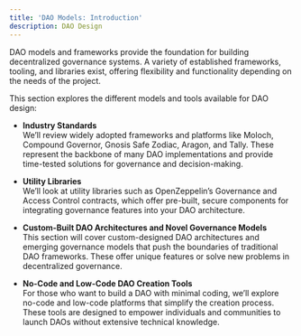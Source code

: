 ```yaml
---
title: 'DAO Models: Introduction'
description: DAO Design
---
```


DAO models and frameworks provide the foundation for building decentralized governance systems. A variety of established frameworks, tooling, and libraries exist, offering flexibility and functionality depending on the needs of the project.

This section explores the different models and tools available for DAO design:

- **Industry Standards**  
  We’ll review widely adopted frameworks and platforms like Moloch, Compound Governor, Gnosis Safe Zodiac, Aragon, and Tally. These represent the backbone of many DAO implementations and provide time-tested solutions for governance and decision-making.

- **Utility Libraries**  
  We’ll look at utility libraries such as OpenZeppelin’s Governance and Access Control contracts, which offer pre-built, secure components for integrating governance features into your DAO architecture.

- **Custom-Built DAO Architectures and Novel Governance Models**  
  This section will cover custom-designed DAO architectures and emerging governance models that push the boundaries of traditional DAO frameworks. These offer unique features or solve new problems in decentralized governance.

- **No-Code and Low-Code DAO Creation Tools**  
  For those who want to build a DAO with minimal coding, we’ll explore no-code and low-code platforms that simplify the creation process. These tools are designed to empower individuals and communities to launch DAOs without extensive technical knowledge.